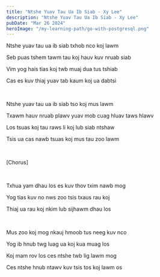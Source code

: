 ```yaml
---
title: "Ntshe Yuav Tau Ua Ib Siab - Xy Lee"
description: "Ntshe Yuav Tau Ua Ib Siab - Xy Lee"
pubDate: "Mar 26 2024"
heroImage: "/my-learning-path/go-with-postgresql.png"
---
```


Ntshe yuav tau ua ib siab txhob nco koj lawm

Seb puas tshem tawm tau koj hauv kuv nruab siab

Vim yog hais tias koj twb muaj dua tus tshiab

Cas es kuv thiaj yuav tab kaum koj ua dabtsi

<br />

Ntshe yuav tau ua ib siab tso koj mus lawm

Txawm hauv nruab plawv yuav mob cuag hluav taws hlawv

Los tsuas koj tau raws li koj lub siab ntshaw

Tsis ua cas nawb tsuas koj mus tau zoo lawm

<br />

[Chorus]

<br />

Txhua yam dhau los es kuv thov txim nawb mog

Yog tias kuv no nws zoo tsis txaus rau koj

Thiaj ua rau koj nkim lub sijhawm dhau los

<br />

Mus zoo koj mog nkauj hmoob tus neeg kuv nco

Yog ib hnub twg luag ua koj kua muag los

Koj mam rov los ces ntshe twb lig lawm mog

Ces ntshe hnub ntawv kuv tsis tos koj lawm os

